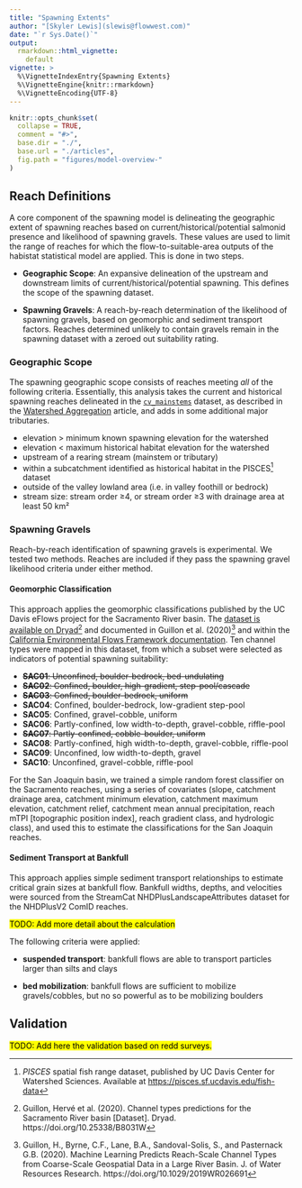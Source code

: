 ```yaml
---
title: "Spawning Extents"
author: "[Skyler Lewis](slewis@flowwest.com)"
date: "`r Sys.Date()`"
output: 
  rmarkdown::html_vignette:
    default
vignette: >
  %\VignetteIndexEntry{Spawning Extents}
  %\VignetteEngine{knitr::rmarkdown}
  %\VignetteEncoding{UTF-8}
---
```


```r
knitr::opts_chunk$set(
  collapse = TRUE,
  comment = "#>",
  base.dir = "./",
  base.url = "./articles",
  fig.path = "figures/model-overview-"
)
```

## Reach Definitions

A core component of the spawning model is delineating the geographic extent of spawning reaches based on current/historical/potential salmonid presence and likelihood of spawning gravels. These values are used to limit the range of reaches for which the flow-to-suitable-area outputs of the habistat statistical model are applied. This is done in two steps.

- **Geographic Scope**: An expansive delineation of the upstream and downstream limits of current/historical/potential spawning. This defines the scope of the spawning dataset.

- **Spawning Gravels**: A reach-by-reach determination of the likelihood of spawning gravels, based on geomorphic and sediment transport factors. Reaches determined unlikely to contain gravels remain in the spawning dataset with a zeroed out suitability rating.

### Geographic Scope

The spawning geographic scope consists of reaches meeting *all* of the following criteria. Essentially, this analysis takes the current and historical spawning reaches delineated in the [`cv_mainstems`](../reference/cv_mainstems.html) dataset, as described in the [Watershed Aggregation](watershed_aggregation.html) article, and adds in some additional major tributaries. 

- elevation > minimum known spawning elevation for the watershed
- elevation < maximum historical habitat elevation for the watershed
- upstream of a rearing stream (mainstem or tributary)
- within a subcatchment identified as historical habitat in the PISCES^[*PISCES* spatial fish range dataset, published by UC Davis Center for Watershed Sciences. Available at [https://pisces.sf.ucdavis.edu/fish-data](https://pisces.sf.ucdavis.edu/fish-data)] dataset
- outside of the valley lowland area (i.e. in valley foothill or bedrock)
- stream size: stream order ≥4, or stream order ≥3 with drainage area at least 50 km²

### Spawning Gravels

Reach-by-reach identification of spawning gravels is experimental. We tested two methods. Reaches are included if they pass the spawning gravel likelihood criteria under either method.  

#### Geomorphic Classification

This approach applies the geomorphic classifications published by the UC Davis eFlows project for the Sacramento River basin. The [dataset is available on Dryad](https://doi.org/10.25338/B8031W)^[Guillon, Hervé et al. (2020). Channel types predictions for the Sacramento River basin [Dataset]. Dryad. https://doi.org/10.25338/B8031W] and documented in Guillon et al. (2020)^[Guillon, H., Byrne, C.F., Lane, B.A., Sandoval-Solis, S., and Pasternack G.B. (2020). Machine Learning Predicts Reach-Scale Channel Types from Coarse-Scale Geospatial Data in a Large River Basin. J. of Water Resources Research. https://doi.org/10.1029/2019WR026691] and within the [California Environmental Flows Framework documentation](https://ceff.ucdavis.edu/sites/g/files/dgvnsk5566/files/media/documents/Appendix_F%20Geomorphic%20Classification%20of%20CA.pdf). Ten channel types were mapped in this dataset, from which a subset were selected  as indicators of potential spawning suitability:

- ~~**SAC01**: Unconfined, boulder-bedrock, bed-undulating~~
- ~~**SAC02**: Confined, boulder, high-gradient, step-pool/cascade~~
- ~~**SAC03**: Confined, boulder-bedrock, uniform~~
-  **SAC04**: Confined, boulder-bedrock, low-gradient step-pool
-  **SAC05**: Confined, gravel-cobble, uniform
-  **SAC06**: Partly-confined, low width-to-depth, gravel-cobble, riffle-pool
- ~~**SAC07**: Partly-confined, cobble-boulder, uniform~~
-  **SAC08**: Partly-confined, high width-to-depth, gravel-cobble, riffle-pool
-  **SAC09**: Unconfined, low width-to-depth, gravel
-  **SAC10**: Unconfined, gravel-cobble, riffle-pool

For the San Joaquin basin, we trained a simple random forest classifier on the Sacramento reaches, using a series of covariates (slope, catchment drainage area, catchment minimum elevation, catchment maximum elevation, catchment relief, catchment mean annual precipitation, reach mTPI [topographic position index], reach gradient class, and hydrologic class), and used this to estimate the classifications for the San Joaquin reaches.

#### Sediment Transport at Bankfull

This approach applies simple sediment transport relationships to estimate critical grain sizes at bankfull flow. Bankfull widths, depths, and velocities were sourced from the StreamCat NHDPlusLandscapeAttributes dataset for the NHDPlusV2 ComID reaches. 

<mark>TODO: Add more detail about the calculation</mark>

The following criteria were applied: 

- **suspended transport**: bankfull flows are able to transport particles larger than silts and clays

- **bed mobilization**: bankfull flows are sufficient to mobilize gravels/cobbles, but no so powerful as to be mobilizing boulders

## Validation

<mark>TODO: Add here the validation based on redd surveys.</mark>


